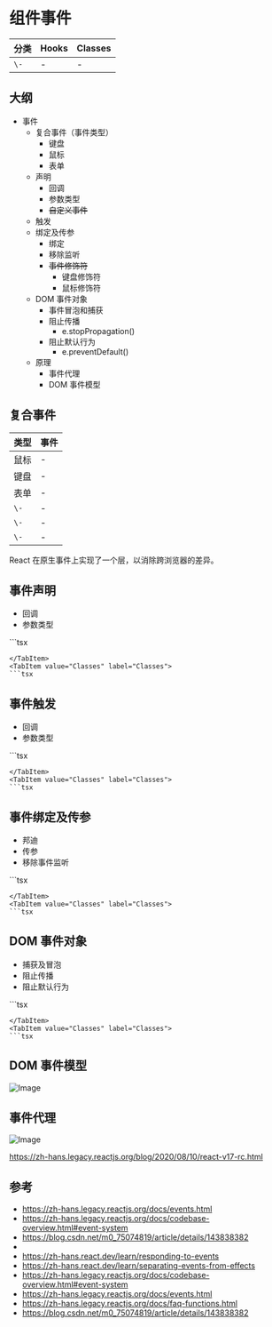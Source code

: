 # 组件事件

分类 | Hooks | Classes
---|---|---
`\-` | - | -

## 大纲

- 事件
  - 复合事件（事件类型）
    - 键盘
    - 鼠标
    - 表单
  - 声明
    - 回调
    - 参数类型
    - ~~自定义事件~~
  - 触发
  - 绑定及传参
    - 绑定
    - 移除监听
    - ~~事件修饰符~~
      - 键盘修饰符
      - 鼠标修饰符
  - DOM 事件对象
    - 事件冒泡和捕获
    - 阻止传播
      - e.stopPropagation()
    - 阻止默认行为
      - e.preventDefault()
  - 原理
    - 事件代理
    - DOM 事件模型


## 复合事件

类型 | 事件
--|--
鼠标 | -
键盘 | -
表单 | -
`\-` | -
`\-` | -
`\-` | -

React 在原生事件上实现了一个层，以消除跨浏览器的差异。

## 事件声明

- 回调
- 参数类型

<Tabs groupId="event" queryString>
<TabItem value="Hooks" label="Hooks" default>
```tsx

```
</TabItem>
<TabItem value="Classes" label="Classes">
```tsx

```
</TabItem>
</Tabs>

## 事件触发

- 回调
- 参数类型

<Tabs groupId="event" queryString>
<TabItem value="Hooks" label="Hooks" default>
```tsx

```
</TabItem>
<TabItem value="Classes" label="Classes">
```tsx

```
</TabItem>
</Tabs>

## 事件绑定及传参

- 邦迪
- 传参
- 移除事件监听

<Tabs groupId="event" queryString>
<TabItem value="Hooks" label="Hooks" default>
```tsx

```
</TabItem>
<TabItem value="Classes" label="Classes">
```tsx

```
</TabItem>
</Tabs>


## DOM 事件对象

- 捕获及冒泡
- 阻止传播
- 阻止默认行为

<Tabs groupId="event" queryString>
<TabItem value="Hooks" label="Hooks" default>
```tsx

```
</TabItem>
<TabItem value="Classes" label="Classes">
```tsx

```
</TabItem>
</Tabs>

## DOM 事件模型

![Image](/event.png)

## 事件代理

![Image](/react_17_delegation.png)

https://zh-hans.legacy.reactjs.org/blog/2020/08/10/react-v17-rc.html

## 参考

- https://zh-hans.legacy.reactjs.org/docs/events.html
- https://zh-hans.legacy.reactjs.org/docs/codebase-overview.html#event-system
- https://blog.csdn.net/m0_75074819/article/details/143838382
- 
- https://zh-hans.react.dev/learn/responding-to-events
- https://zh-hans.react.dev/learn/separating-events-from-effects
- https://zh-hans.legacy.reactjs.org/docs/codebase-overview.html#event-system
- https://zh-hans.legacy.reactjs.org/docs/events.html
- https://zh-hans.legacy.reactjs.org/docs/faq-functions.html
- https://blog.csdn.net/m0_75074819/article/details/143838382